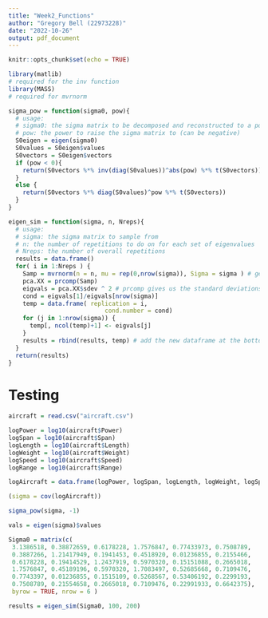 ---
title: "Week2_Functions"
author: "Gregory Bell (22973228)"
date: "2022-10-26"
output: pdf_document
---

```{r setup, include=FALSE}
knitr::opts_chunk$set(echo = TRUE)
```

```{r}
library(matlib)
# required for the inv function
library(MASS)
# required for mvrnorm
```

```{r}
sigma_pow = function(sigma0, pow){
  # usage:
  # sigma0: the sigma matrix to be decomposed and reconstructed to a power
  # pow: the power to raise the sigma matrix to (can be negative)
  S0eigen = eigen(sigma0)
  S0values = S0eigen$values
  S0vectors = S0eigen$vectors
  if (pow < 0){
    return(S0vectors %*% inv(diag(S0values))^abs(pow) %*% t(S0vectors))
  }
  else {
    return(S0vectors %*% diag(S0values)^pow %*% t(S0vectors))
  }
}
```

```{r}
eigen_sim = function(sigma, n, Nreps){
  # usage:
  # sigma: the sigma matrix to sample from
  # n: the number of repetitions to do on for each set of eigenvalues
  # Nreps: the number of overall repetitions
  results = data.frame()
  for( i in 1:Nreps ) {
    Samp = mvrnorm(n = n, mu = rep(0,nrow(sigma)), Sigma = sigma ) # generate sample
    pca.XX = prcomp(Samp)
    eigvals = pca.XX$sdev ^ 2 # prcomp gives us the standard deviations, so square them
    cond = eigvals[1]/eigvals[nrow(sigma)]
    temp = data.frame( replication = i,
                           cond.number = cond)
    for (j in 1:nrow(sigma)) {
      temp[, ncol(temp)+1] <- eigvals[j]
    }
    results = rbind(results, temp) # add the new dataframe at the bottom of the old one
  }
  return(results)
}
```


# Testing
```{r}
aircraft = read.csv("aircraft.csv")

logPower = log10(aircraft$Power)
logSpan = log10(aircraft$Span)
logLength = log10(aircraft$Length)
logWeight = log10(aircraft$Weight)
logSpeed = log10(aircraft$Speed)
logRange = log10(aircraft$Range)

logAircraft = data.frame(logPower, logSpan, logLength, logWeight, logSpeed, logRange)
```

```{r}
(sigma = cov(logAircraft))
```

```{r}
sigma_pow(sigma, -1)
```

```{r}
vals = eigen(sigma)$values
```

```{r}

Sigma0 = matrix(c(
 3.1386518, 0.38872659, 0.6178228, 1.7576847, 0.77433973, 0.7508789,
 0.3887266, 1.21417949, 0.1941453, 0.4518920, 0.01236855, 0.2155466,
 0.6178228, 0.19414529, 1.2437919, 0.5970320, 0.15151088, 0.2665018,
 1.7576847, 0.45189196, 0.5970320, 1.7083497, 0.52685668, 0.7109476,
 0.7743397, 0.01236855, 0.1515109, 0.5268567, 0.53406192, 0.2299193,
 0.7508789, 0.21554658, 0.2665018, 0.7109476, 0.22991933, 0.6642375),
 byrow = TRUE, nrow = 6 )

results = eigen_sim(Sigma0, 100, 200)
```




